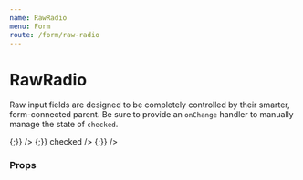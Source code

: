 ```yaml
---
name: RawRadio
menu: Form
route: /form/raw-radio
---
```



# RawRadio

Raw input fields are designed to be completely controlled by their smarter, form-connected parent. Be sure to provide an `onChange` handler to manually manage the state of `checked`.

<Playground>
  <Label field="ice-cream" title="One True Ice Cream" supportingText="What's your favorite?" containsFieldGroup>
    <Box row align="space-between" maxWidth="500px">
    <RawRadio
      name="ice-cream"
      value="chocolate"
      label="Chocolate"
      onChange={() => {;}}
    />
    <RawRadio
      name="ice-cream"
      value="vanilla"
      label="Vanilla"
      onChange={() => {;}}
      checked
    />
    <RawRadio
      name="ice-cream"
      value="strawberry"
      label="Strawberry"
      onChange={() => {;}}
    />
    </Box>
  </Label>
</Playground>

### Props

<Props of={RawRadio} />

